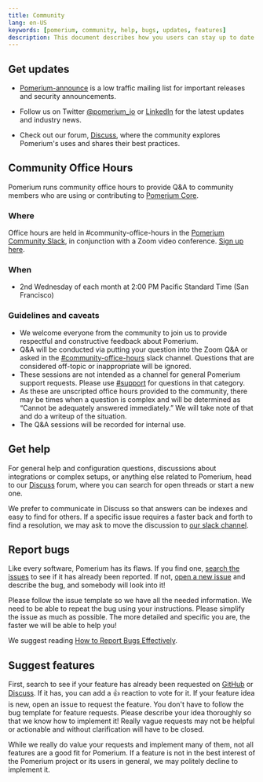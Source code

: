```yaml
---
title: Community
lang: en-US
keywords: [pomerium, community, help, bugs, updates, features]
description: This document describes how you users can stay up to date with pomerium, report issues, get help, and suggest new features.
---
```



## Get updates

- [Pomerium-announce](https://groups.google.com/forum/#!forum/pomerium-announce) is a low traffic mailing list for important releases and security announcements.

- Follow us on Twitter [@pomerium_io](https://twitter.com/pomerium_io) or [LinkedIn](https://www.linkedin.com/company/pomerium-inc) for the latest updates and industry news.

- Check out our forum, [Discuss](https://discuss.pomerium.com/), where the community explores Pomerium's uses and shares their best practices.


## Community Office Hours

Pomerium runs community office hours to provide Q&A to community members who are using or contributing to [Pomerium Core](https://github.com/pomerium).

### **Where**

Office hours are held in #community-office-hours in the [Pomerium Community Slack](https://slack.pomerium.io/), in conjunction with a Zoom video conference. [Sign up here](https://www.pomerium.com/pomerium-community-office-hours/).


### **When**

- 2nd Wednesday of each month at 2:00 PM Pacific Standard Time (San Francisco)

### **Guidelines and caveats**

- We welcome everyone from the community to join us to provide respectful and constructive feedback about Pomerium.
- Q&A will be conducted via putting your question into the Zoom Q&A or asked in the [#community-office-hours](https://pomerium-io.slack.com/archives/C05BYLZF064) slack channel. Questions that are considered off-topic or inappropriate will be ignored.
- These sessions are not intended as a channel for general Pomerium support requests. Please use [#support](https://pomerium-io.slack.com/archives/CK92MUAES) for questions in that category.
- As these are unscripted office hours provided to the community, there may be times when a question is complex and will be determined as “Cannot be adequately answered immediately.” We will take note of that and do a writeup of the situation.
- The Q&A sessions will be recorded for internal use.


## Get help

For general help and configuration questions, discussions about integrations or complex setups, or anything else related to Pomerium, head to our [Discuss](https://discuss.pomerium.com/) forum, where you can search for open threads or start a new one.

We prefer to communicate in Discuss so that answers can be indexes and easy to find for others. If a specific issue requires a faster back and forth to find a resolution, we may ask to move the discussion to [our slack channel](https://slack.pomerium.io).

## Report bugs

Like every software, Pomerium has its flaws. If you find one, [search the issues](https://github.com/pomerium/pomerium/issues) to see if it has already been reported. If not, [open a new issue](https://github.com/pomerium/pomerium/issues/new) and describe the bug, and somebody will look into it!

Please follow the issue template so we have all the needed information. We need to be able to repeat the bug using your instructions. Please simplify the issue as much as possible. The more detailed and specific you are, the faster we will be able to help you!

We suggest reading [How to Report Bugs Effectively](http://www.chiark.greenend.org.uk/~sgtatham/bugs.html).

## Suggest features

First, search to see if your feature has already been requested on [GitHub](https://github.com/pomerium/pomerium/issues) or [Discuss](https://discuss.pomerium.com/). If it has, you can add a :+1: reaction to vote for it. If your feature idea is new, open an issue to request the feature. You don't have to follow the bug template for feature requests. Please describe your idea thoroughly so that we know how to implement it! Really vague requests may not be helpful or actionable and without clarification will have to be closed.

While we really do value your requests and implement many of them, not all features are a good fit for Pomerium. If a feature is not in the best interest of the Pomerium project or its users in general, we may politely decline to implement it.

